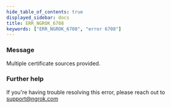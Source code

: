 ```yaml
---
hide_table_of_contents: true
displayed_sidebar: docs
title: ERR_NGROK_6708
keywords: ["ERR_NGROK_6708", "error 6708"]
---
```


### Message

Multiple certificate sources provided.

### Further help

If you're having trouble resolving this error, please reach out to [support@ngrok.com](mailto:support@ngrok.com?subject=Help%20with%20ERR_NGROK_6708)
